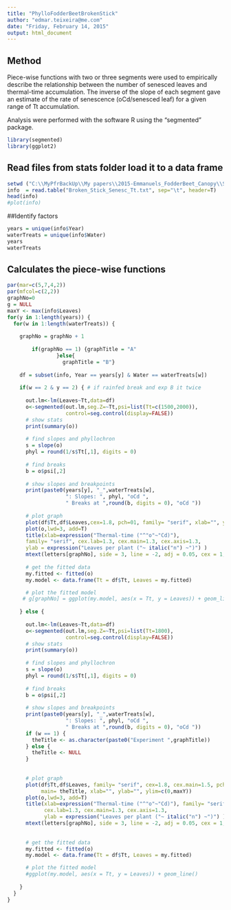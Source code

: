 ```yaml
---
title: "PhylloFodderBeetBrokenStick"
author: "edmar.teixeira@me.com"
date: "Friday, February 14, 2015"
output: html_document
---
```


## Method
Piece-wise functions with two or three segments were used to empirically describe the relationship between the number of senesced leaves and thermal-time accumulation. The inverse of the slope of each segment gave an estimate of the rate of senescence (oCd/senesced leaf) for a given range of Tt accumulation.

Analysis were performed with the software R using the "segmented" package.
```r
library(segmented)
library(ggplot2)
```

## Read files from stats folder load it to a data frame
```r
setwd ("C:\\MyPfrBackUp\\My papers\\2015-Emmanuels_FodderBeet_Canopy\\Stats\\senesc\\")
info  = read.table("Broken_Stick_Senesc_Tt.txt", sep="\t", header=T)
head(info)
#plot(info)
```

##Identify factors
```r
years = unique(info$Year)
waterTreats = unique(info$Water)
years
waterTreats
```

## Calculates the piece-wise functions

```r
par(mar=c(5,7,4,2))
par(mfcol=c(2,2))
graphNo=0
g = NULL
maxY <- max(info$Leaves)
for(y in 1:length(years)) {
  for(w in 1:length(waterTreats)) {
      
    graphNo = graphNo + 1
    
        if(graphNo == 1) {graphTitle = "A"
                }else{
                  graphTitle = "B"}
    
    df = subset(info, Year == years[y] & Water == waterTreats[w])
    
    if(w == 2 & y == 2) { # if rainfed break and exp B it twice
      
      out.lm<-lm(Leaves~Tt,data=df)
      o<-segmented(out.lm,seg.Z=~Tt,psi=list(Tt=c(1500,2000)),
                   control=seg.control(display=FALSE))
      # show stats
      print(summary(o))
      
      # find slopes and phyllochron
      s = slope(o)
      phyl = round(1/s$Tt[,1], digits = 0)
      
      # find breaks
      b = o$psi[,2]
      
      # show slopes and breakpoints
      print(paste0(years[y], "_",waterTreats[w],
                   ": Slopes: ", phyl, "oCd ", 
                   " Breaks at ",round(b, digits = 0), "oCd "))
      
      # plot graph
      plot(df$Tt,df$Leaves,cex=1.8, pch=01, family= "serif", xlab="", ylab="", ylim=c(0,maxY))
      plot(o,lwd=3, add=T)
      title(xlab=expression("Thermal-time ("^"o"~"Cd)"), 
      family= "serif", cex.lab=1.3, cex.main=1.3, cex.axis=1.3,  
      ylab = expression("Leaves per plant ("~ italic("n") ~")") )
      mtext(letters[graphNo], side = 3, line = -2, adj = 0.05, cex = 1, col = "grey40")
      
      # get the fitted data
      my.fitted <- fitted(o)
      my.model <- data.frame(Tt = df$Tt, Leaves = my.fitted)

      # plot the fitted model
     # g[graphNo] = ggplot(my.model, aes(x = Tt, y = Leaves)) + geom_line()
    
    } else {
      
      out.lm<-lm(Leaves~Tt,data=df)
      o<-segmented(out.lm,seg.Z=~Tt,psi=list(Tt=1800),
                   control=seg.control(display=FALSE))    
      # show stats
      print(summary(o))
      
      # find slopes and phyllochron
      s = slope(o)
      phyl = round(1/s$Tt[,1], digits = 0)
      
      # find breaks
      b = o$psi[,2]
      
      # show slopes and breakpoints
      print(paste0(years[y], "_",waterTreats[w],
                   ": Slopes: ", phyl, "oCd ", 
                   " Breaks at ",round(b, digits = 0), "oCd "))
      if (w == 1) {
        theTitle <- as.character(paste0("Experiment ",graphTitle))
      } else {
        theTitle <- NULL
      }
      
      
      # plot graph
      plot(df$Tt,df$Leaves, family= "serif", cex=1.8, cex.main=1.5, pch=01, 
           main= theTitle, xlab="", ylab="", ylim=c(0,maxY)) 
      plot(o,lwd=3, add=T)
      title(xlab=expression("Thermal-time ("^"o"~"Cd)"), family= "serif", 
            cex.lab=1.3, cex.main=1.3, cex.axis=1.3, 
            ylab = expression("Leaves per plant ("~ italic("n") ~")") )
      mtext(letters[graphNo], side = 3, line = -2, adj = 0.05, cex = 1, col = "grey40")
      
 
      # get the fitted data
      my.fitted <- fitted(o)
      my.model <- data.frame(Tt = df$Tt, Leaves = my.fitted)

      # plot the fitted model
      #ggplot(my.model, aes(x = Tt, y = Leaves)) + geom_line()
      
    }
  }
}
```


